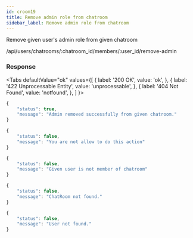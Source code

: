 ```yaml
---
id: croom19
title: Remove admin role from chatroom
sidebar_label: Remove admin role from chatroom
---
```



Remove given user's admin role from given chatroom

<Endpoint req="POST">/api/users/chatrooms/:chatroom_id/members/:user_id/remove-admin</Endpoint>

### Response

<Tabs
defaultValue="ok"
values={[
    { label: '200 OK', value: 'ok', },
    { label: '422 Unprocessable Entity', value: 'unprocessable', },
    { label: '404 Not Found', value: 'notfound', },
]
}>
<TabItem value="ok">

```js
{
    "status": true,
    "message": "Admin removed successfully from given chatroom."
}
```
</TabItem>
<TabItem value="unprocessable">

```js
{
    "status": false,
    "message": "You are not allow to do this action"
}
```
```js
{
    "status": false,
    "message": "Given user is not member of chatroom"
}
```
</TabItem>
<TabItem value="notfound">

```js
{
    "status": false,
    "message": "ChatRoom not found."
}
```
```js
{
    "status": false,
    "message": "User not found."
}
```
</TabItem>
</Tabs>
